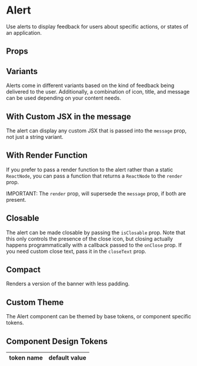 
# Alert

Use alerts to display feedback for users about specific actions, or states of an application.

<Alert
    title="Contact Created"
    message="The contact was saved on December 3, 2020 at 6:10pm PDT"
    variant="success"
    isClosable
    hasIcon
/>

## Props


## Variants

Alerts come in different variants based on the kind of feedback being delivered to the user. Additionally, a combination of icon, title, and message can be used depending on your content needs.

<Variants />

## With Custom JSX in the message

The alert can display any custom JSX that is passed into the `message` prop, not just a string variant.

<CustomJsx />

## With Render Function

If you prefer to pass a render function to the alert rather than a static `ReactNode`, you can pass a function
that returns a `ReactNode` to the `render` prop.

IMPORTANT: The `render` prop, will supersede the `message` prop, if both are present.

<RenderFunction />

## Closable

The alert can be made closable by passing the `isClosable` prop. Note that this only controls the presence of
the close icon, but closing actually happens programmatically with a callback passed to the `onClose` prop.
If you need custom close text, pass it in the `closeText` prop.

<Closable />

## Compact

Renders a version of the banner with less padding.

<Alert
    message="Compact Alerts have less padding"
    variant="info"
    isCompact
/>

## Custom Theme

The Alert component can be themed by base tokens, or component specific tokens.

<CustomTheme />

## Component Design Tokens

<table>
  <thead>
    <tr>
      <th>token name</th>
      <th>default value</th>
    </tr>
  </thead>
  <tbody>
    <DesignTokens />
  </tbody>
</table>
